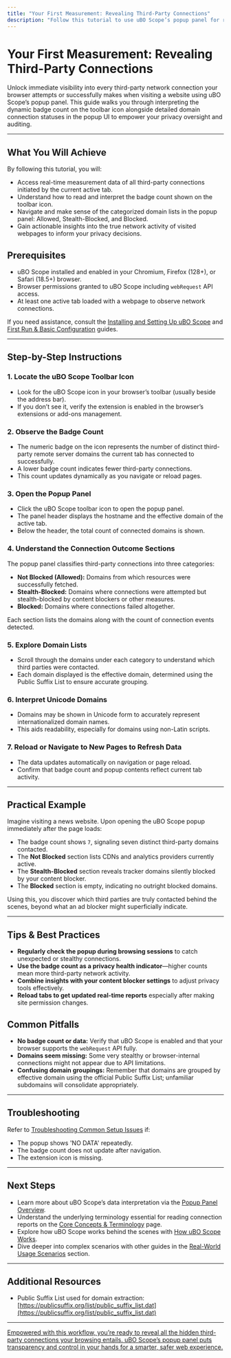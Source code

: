 ```yaml
---
title: "Your First Measurement: Revealing Third-Party Connections"
description: "Follow this tutorial to use uBO Scope’s popup panel for real-time measurement of all attempted and successful third-party connections made by websites. Discover how to interpret the badge count and popup UI for actionable privacy insights."
---
```


# Your First Measurement: Revealing Third-Party Connections

Unlock immediate visibility into every third-party network connection your browser attempts or successfully makes when visiting a website using uBO Scope’s popup panel. This guide walks you through interpreting the dynamic badge count on the toolbar icon alongside detailed domain connection statuses in the popup UI to empower your privacy oversight and auditing.

---

## What You Will Achieve

By following this tutorial, you will:

- Access real-time measurement data of all third-party connections initiated by the current active tab.
- Understand how to read and interpret the badge count shown on the toolbar icon.
- Navigate and make sense of the categorized domain lists in the popup panel: Allowed, Stealth-Blocked, and Blocked.
- Gain actionable insights into the true network activity of visited webpages to inform your privacy decisions.

## Prerequisites

- uBO Scope installed and enabled in your Chromium, Firefox (128+), or Safari (18.5+) browser.
- Browser permissions granted to uBO Scope including `webRequest` API access.
- At least one active tab loaded with a webpage to observe network connections.

If you need assistance, consult the [Installing and Setting Up uBO Scope](/guides/getting-started/installation-setup) and [First Run & Basic Configuration](/getting-started/installation-setup/first-run-setup) guides.

---

## Step-by-Step Instructions

### 1. Locate the uBO Scope Toolbar Icon

- Look for the uBO Scope icon in your browser’s toolbar (usually beside the address bar).
- If you don’t see it, verify the extension is enabled in the browser’s extensions or add-ons management.

### 2. Observe the Badge Count

- The numeric badge on the icon represents the number of distinct third-party remote server domains the current tab has connected to successfully.
- A lower badge count indicates fewer third-party connections.
- This count updates dynamically as you navigate or reload pages.

### 3. Open the Popup Panel

- Click the uBO Scope toolbar icon to open the popup panel.
- The panel header displays the hostname and the effective domain of the active tab.
- Below the header, the total count of connected domains is shown.

### 4. Understand the Connection Outcome Sections

The popup panel classifies third-party connections into three categories:

- **Not Blocked (Allowed):** Domains from which resources were successfully fetched.
- **Stealth-Blocked:** Domains where connections were attempted but stealth-blocked by content blockers or other measures.
- **Blocked:** Domains where connections failed altogether.

Each section lists the domains along with the count of connection events detected.

### 5. Explore Domain Lists

- Scroll through the domains under each category to understand which third parties were contacted.
- Each domain displayed is the effective domain, determined using the Public Suffix List to ensure accurate grouping.

### 6. Interpret Unicode Domains

- Domains may be shown in Unicode form to accurately represent internationalized domain names.
- This aids readability, especially for domains using non-Latin scripts.

### 7. Reload or Navigate to New Pages to Refresh Data

- The data updates automatically on navigation or page reload.
- Confirm that badge count and popup contents reflect current tab activity.

---

## Practical Example

Imagine visiting a news website. Upon opening the uBO Scope popup immediately after the page loads:

- The badge count shows `7`, signaling seven distinct third-party domains contacted.
- The **Not Blocked** section lists CDNs and analytics providers currently active.
- The **Stealth-Blocked** section reveals tracker domains silently blocked by your content blocker.
- The **Blocked** section is empty, indicating no outright blocked domains.

Using this, you discover which third parties are truly contacted behind the scenes, beyond what an ad blocker might superficially indicate.

---

## Tips & Best Practices

- **Regularly check the popup during browsing sessions** to catch unexpected or stealthy connections.
- **Use the badge count as a privacy health indicator**—higher counts mean more third-party network activity.
- **Combine insights with your content blocker settings** to adjust privacy tools effectively.
- **Reload tabs to get updated real-time reports** especially after making site permission changes.

## Common Pitfalls

- **No badge count or data:** Verify that uBO Scope is enabled and that your browser supports the `webRequest` API fully.
- **Domains seem missing:** Some very stealthy or browser-internal connections might not appear due to API limitations.
- **Confusing domain groupings:** Remember that domains are grouped by effective domain using the official Public Suffix List; unfamiliar subdomains will consolidate appropriately.

---

## Troubleshooting

Refer to [Troubleshooting Common Setup Issues](/getting-started/getting-going/troubleshooting-common) if:

- The popup shows 'NO DATA' repeatedly.
- The badge count does not update after navigation.
- The extension icon is missing.

---

## Next Steps

- Learn more about uBO Scope’s data interpretation via the [Popup Panel Overview](/overview/feature-glance/popup-overview).
- Understand the underlying terminology essential for reading connection reports on the [Core Concepts & Terminology](/overview/architecture-concepts/core-terminology) page.
- Explore how uBO Scope works behind the scenes with [How uBO Scope Works](/overview/architecture-concepts/how-it-works).
- Dive deeper into complex scenarios with other guides in the [Real-World Usage Scenarios](/guides/real-world-usage-scenarios) section.

---

## Additional Resources

- Public Suffix List used for domain extraction: [https://publicsuffix.org/list/public_suffix_list.dat](https://publicsuffix.org/list/public_suffix_list.dat)

---

<u>Empowered with this workflow, you’re ready to reveal all the hidden third-party connections your browsing entails. uBO Scope’s popup panel puts transparency and control in your hands for a smarter, safer web experience.</u>
